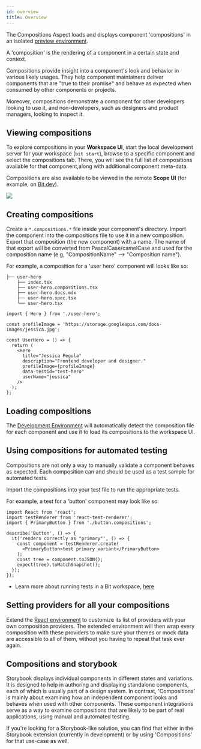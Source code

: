 ```yaml
---
id: overview
title: Overview
---
```



The Compositions Aspect loads and displays component 'compositions' in an isolated [preview environment](../preview/overview#preview-runtime).

A 'composition' is the rendering of a component in a certain state and context.

Compositions provide insight into a component's look and behavior in various likely usages.
They help component maintainers deliver components that are "true to their promise" and behave as expected when consumed by other components or projects.

Moreover, compositions demonstrate a component for other developers looking to use it, and non-developers, such as designers and product managers, looking to inspect it.

## Viewing compositions

To explore compositions in your **Workspace UI**, start the local development server for your workspace (`bit start`), browse to a specific component and select the compositions tab.
There, you will see the full list of compositions available for that component,along with additional component meta-data.

Compositions are also available to be viewed in the remote **Scope UI** (for example, on [Bit.dev](https://bit.dev)).

<Image src="/img/mfe_compositions.png" />

## Creating compositions

Create a `*.compositions.*` file inside your component's directory. Import the component into the compositions file to use it in a new composition.
Export that composition (the new component) with a name. The name of that export will be converted from PascalCase/camelCase and used for the composition name (e.g, "CompositionName" --> "Composition name").

For example, a composition for a 'user hero' component will looks like so:

```shell title="The 'user hero' component file structure"
├── user-hero
    ├── index.tsx
    ├── user-hero.compositions.tsx
    ├── user-hero.docs.mdx
    ├── user-hero.spec.tsx
    └── user-hero.tsx
```

```tsx title="example #1: user-hero.compositions.tsx"
import { Hero } from './user-hero';

const profileImage = 'https://storage.googleapis.com/docs-images/jessica.jpg';

const UserHero = () => {
  return (
    <Hero
      title="Jessica Pegula"
      description="Frontend developer and designer."
      profileImage={profileImage}
      data-testid="test-hero"
      userName="jessica"
    />
  );
};
```

## Loading compositions

The [Development Environment](/envs/overview) will automatically detect the composition file for each component
and use it to load its compositions to the workspace UI.

## Using compositions for automated testing

Compositions are not only a way to manually validate a component behaves as expected. Each composition can and should be used as a test sample for automated tests.

Import the compositions into your test file to run the appropriate tests.

For example, a test for a 'button' component may look like so:

```tsx {3} title="button.spec.tsx"
import React from 'react';
import testRenderer from 'react-test-renderer';
import { PrimaryButton } from './button.compositions';

describe('Button', () => {
  it('renders correctly as "primary"', () => {
    const component = testRenderer.create(
      <PrimaryButton>test primary variant</PrimaryButton>
    );
    const tree = component.toJSON();
    expect(tree).toMatchSnapshot();
  });
});
```

- Learn more about running tests in a Bit workspace, [here](/tester/overview)

## Setting providers for all your compositions

Extend the [React environment](/envs/pre-configured-envs/react) to customize its list of providers with your own composition providers.
The extended environment will then wrap every composition with these providers to make sure your themes or mock data are accessible to all of them,
without you having to repeat that task ever again.

## Compositions and storybook

Storybook displays individual components in different states and variations. It is designed to help in authoring and displaying standalone components, each of which is usually part of a design system. In contrast, 'Compositions' is mainly about examining how an independent component looks and behaves when used with other components. These component integrations serve as a way to examine compositions that are likely to be part of real applications, using manual and automated testing.

If you're looking for a Storybook-like solution, you can find that either in the Storybook extension (currently in development) or by using 'Compositions' for that use-case as well.
